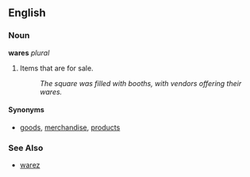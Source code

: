 ==English==
===Noun===
'''wares''' ''plural''

#Items that are for sale.
#: ''The square was filled with booths, with vendors offering their wares.''

====Synonyms====
*[[goods]], [[merchandise]], [[product]]s

===See Also===

*[[warez]]